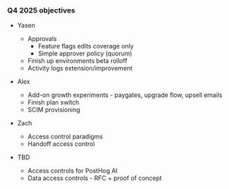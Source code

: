 ### Q4 2025 objectives

-   Yasen
    -   Approvals
        -   Feature flags edits coverage only
        -   Simple approver policy (quorum)
    -   Finish up environments beta rolloff
    -   Activity logs extension/improvement

-   Alex
    -   Add-on growth experiments - paygates, upgrade flow, upsell emails
    -   Finish plan switch
    -   SCIM provisioning

-   Zach
    -   Access control paradigms
    -   Handoff access control

-   TBD
    -   Access controls for PostHog AI
    -   Data access controls - RFC + proof of concept
